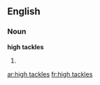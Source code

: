 
==English==

===Noun===
'''high tackles'''

# {{plural of|high tackle}}

[[ar:high tackles]]
[[fr:high tackles]]